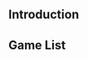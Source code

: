 == Introduction ==
{{i18n
|en=This page is dedicated to listing popular works made with LuaSTG.
|zh=本页面列出了使用LuaSTG制作的活跃作品。
}}
== Game List ==
<table class="doujinworklist">
{{SimpleGameInfo
| Name=东方幻梦笺~Touhou Phantasm Dream
| Cover=jpg
| Date=2015-08-01
| Producer=龙皇社
}}
{{SimpleGameInfo
| Name=东方宵海格 ～ the Unvisible Wing
| Cover=jpg
| Date=2018-08-02
| Producer=OSY搞事组
}}
{{SimpleGameInfo
| Name=東方稀濳群 ～ Unstable and Unimaginable Power.
| Cover=png
| Date=2018-09-30
| Producer=Team Magnitude Manipulators
}}
{{SimpleGameInfo
| Name=东方宵海格 ～ the Unvisible Wing·光影篇
| Cover=jpg
| Date=2018-11-05
| Producer=OSY搞事组
}}
{{SimpleGameInfo
| Name=东方宵海格 ～ the Unvisible Wing·搞事篇
| Cover=png
| Date=2019-04-19
| Producer=OSY搞事组
}}
{{SimpleGameInfo
| Name=东方龙隐谈 ～ Chaos of Black Loong
| Cover=jpg
| Date=	2019-08-16
| Producer=龙皇社
}}
{{SimpleGameInfo
| Name=东方祈华梦 ～ Elegant Impermanence of Sakura.
| Cover=png
| Date=2020-04-16
| Producer=东方祈华梦制作组
}}
{{SimpleGameInfo
| Name=东方时裂空 ～ Numerology of Artifacts.
| Cover=jpg
| Date=2019-05-12 (Demo)
| Producer=顺毛犬制作组
}}
{{SimpleGameInfo
| Name=东方梦无垠~The Unreachable Oneireborder
| Cover=jpg
| Date=2019-08-17 (Demo)
| Producer=实界
}}
{{SimpleGameInfo
| Name=東方儀式城 ～ Magnificent and Ancient Record.
| Cover=png
| Date=2019-07-16 (Announce)
| Producer=Team Magnitude Manipulators
}}
</table>
